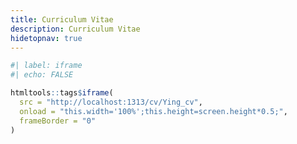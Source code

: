 ```yaml
---
title: Curriculum Vitae
description: Curriculum Vitae
hidetopnav: true
---
```


<style type="text/css">
body > * {
    margin-left: 3rem;
}

#content {
    width: 38rem;
    padding-bottom: 4rem;
}

iframe {
    margin-left: -1rem;
}
</style>

<!-- ```{r}
#| label: iframe
#| echo: FALSE

# htmltools::tags$iframe(
#   src = "./joelnitta-cv/Ying_cv.pdf",
#   onload = "this.width='100%';this.height=screen.height*0.6;",
#   frameBorder = "0"
# )

htmltools::includeHTML("./Ying_cv.html")
``` -->

```r
#| label: iframe
#| echo: FALSE

htmltools::tags$iframe(
  src = "http://localhost:1313/cv/Ying_cv",
  onload = "this.width='100%';this.height=screen.height*0.5;",
  frameBorder = "0"
)
```
